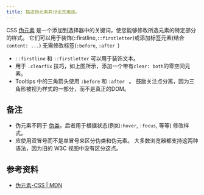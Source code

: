 ```yaml
---
title: 描述伪元素并讨论其用途。
---
```


CSS [伪元素](https://developer.mozilla.org/en-US/docs/Web/CS/Pseudo-elements) 是一个添加到选择器中的关键词，使您能够修改所选元素的特定部分的样式。 它们可以用于装饰(::firstline,`::firstletter`)或添加标签元素(结合`content: ...`) 无需修改标签(`:before`, `:after `)

-   `::firstline` 和 `::firstletter` 可以用于装饰文本。
-   用于 `.clearfix` 技巧，如上图所示，添加一个带有`clear: both`的零空间元素。
-   Tooltips 中的三角箭头使用 `:before` 和 `:after ` 。 鼓励关注点分离，因为三角形被视为样式的一部分，而不是真正的DOM。

## 备注

-   伪元素不同于 [伪类](https://developer.mozilla.org/en-US/docs/Web/CS/Pseudo-classes)，后者用于根据状态(例如`:hover`, `:focus`, 等等) 修改样式。
-   应使用双冒号而不是单冒号来区分伪类和伪元素。 大多数浏览器都支持这两种语法，因为旧的 W3C 视图中没有区分这点。

## 参考资料

-   [伪元素-CSS | MDN](https://developer.mozilla.org/en-US/docs/Web/CS/Pseudo-elements)
